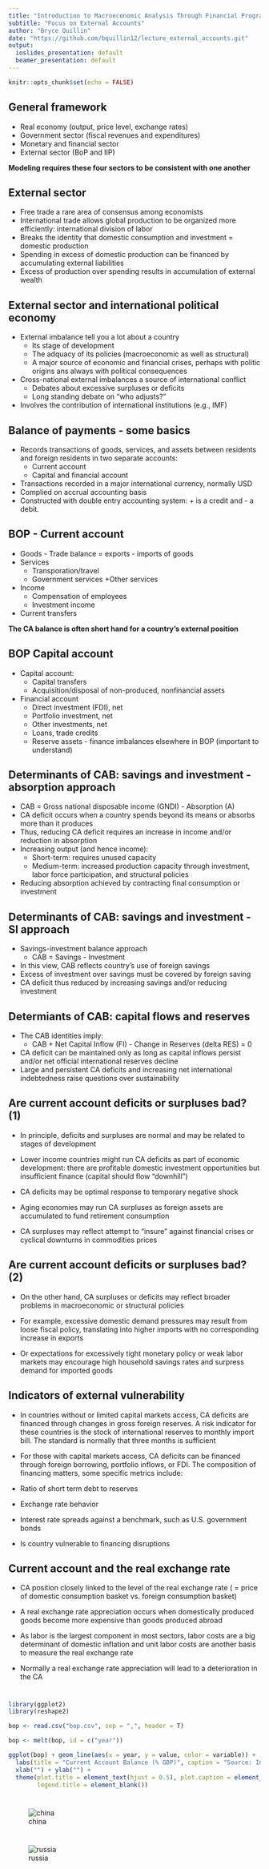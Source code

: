 ---
title: "Introduction to Macroeconomic Analysis Through Financial Programming"
subtitle: "Focus on External Accounts"
author: "Bryce Quillin"
date: "https://github.com/bquillin12/lecture_external_accounts.git"
output:
  ioslides_presentation: default
  beamer_presentation: default
---

```{r setup, include=FALSE}
knitr::opts_chunk$set(echo = FALSE)
```

##  General framework
* Real economy (output, price level, exchange rates)
* Government sector (fiscal revenues and expenditures)
* Monetary and financial sector 
* External sector (BoP and IIP)

__Modeling requires these four sectors to be consistent with one another__

## External sector
* Free trade a rare area of consensus among economists
* International trade allows global production to be organized more efficiently: international division of labor
* Breaks the identity that domestic consumption and investment = domestic production
* Spending in excess of domestic production can be financed by accumulating external liabilities
* Excess of production over spending results in accumulation of external wealth

## External sector and international political economy
* External imbalance tell you a lot about a country
  + Its stage of development
  + The adquacy of its policies (macroeconomic as well as structural)
  + A major source of economic and financial crises, perhaps with politic origins ans always with political consequences
* Cross-national external imbalances a source of international conflict
  + Debates about excessive surpluses or deficits
  + Long standing debate on "who adjusts?"
* Involves the contribution of international institutions (e.g., IMF)

## Balance of payments - some basics
* Records transactions of goods, services, and assets between residents and foreign residents in two separate accounts:
    + Current account
    + Capital and financial account
* Transactions recorded in a major international currency, normally USD
* Complied on accrual accounting basis
* Constructed with double entry accounting system: + is a credit and - a debit.

## BOP - Current account
* Goods - Trade balance = exports - imports of goods
* Services
    + Transporation/travel
    + Government services
    +Other services
* Income
    + Compensation of employees
    + Investment income
* Current transfers

__The CA balance is often short hand for a country's external position__

## BOP Capital account
  * Capital account: 
    + Capital transfers 
    + Acquisition/disposal of non-produced, nonfinancial assets

* Financial account 
    + Direct investment (FDI), net
    + Portfolio investment, net
    + Other investments, net
    + Loans, trade credits
    + Reserve assets - finance imbalances elsewhere in BOP (important to understand)
    
## Determinants of CAB: savings and investment - absorption approach
* CAB = Gross national disposable income (GNDI) - Absorption (A)
* CA deficit occurs when  a country spends beyond its means or absorbs more than it produces
* Thus, reducing CA deficit requires an increase in income and/or reduction in absorption
* Increasing output (and hence income): 
    + Short-term: requires unused capacity
    + Medium-term: increased production capacity through investment, labor force participation, and structural policies
* Reducing absorption achieved by contracting final consumption or investment

## Determinants of CAB: savings and investment - SI approach
* Savings-investment balance approach
    + CAB = Savings - Investment
* In this view, CAB reflects country's use of foreign savings
* Excess of investment over savings must be covered by foreign saving
* CA deficit thus reduced by increasing savings and/or reducing investment

## Determiants of CAB: capital flows and reserves
* The CAB identities imply:
    + CAB + Net Capital Inflow (FI) - Change in Reserves (delta RES) = 0
* CA deficit can be maintained only as long as capital inflows persist and/or net official international reserves decline
* Large and persistent CA deficits and increasing net international indebtedness raise questions over sustainability

## Are current account deficits or surpluses bad? (1)
* In principle, deficits and surpluses are normal and may be related to stages of development

* Lower income countries might run CA deficits as part of economic development: there are profitable domestic investment opportunities but insufficient finance (capital should flow "downhill")

* CA deficits may be optimal response to temporary negative shock

* Aging economies may run CA surpluses as foreign assets are accumulated to fund retirement consumption

* CA surpluses may reflect attempt to "insure" against financial crises or cyclical downturns in commodities prices

## Are current account deficits or surpluses bad? (2)

* On the other hand, CA surpluses or deficits may reflect broader
problems in macroeconomic or structural policies

* For example, excessive domestic demand pressures may result from
loose fiscal policy, translating into higher imports with no
corresponding increase in exports

* Or expectations for excessively tight monetary policy or weak labor
markets may encourage high household savings rates and surpress
demand for imported goods

## Indicators of external vulnerability

* In countries without or limited capital markets access, CA deficits are
financed through changes in gross foreign reserves. A risk indicator
for these countries is the
stock of international reserves to monthly
import bill.
The standard is normally that three months is sufficient

* For those with capital markets access, CA deficits can be financed
through foreign borrowing, portfolio inflows, or FDI. The composition
of financing matters, some specific metrics include:

+ Ratio of short term debt to reserves
+ Exchange rate behavior
+ Interest rate spreads against a benchmark, such as U.S. government bonds
+ Is country vulnerable to financing disruptions

## Current account and the real exchange rate
* CA position closely linked to the level of the real exchange rate ( =
price of domestic consumption basket vs. foreign consumption
basket)

*  A real exchange rate appreciation occurs when domestically produced
goods become more expensive than goods produced abroad

* As labor is the largest component in most sectors, labor costs are a
big determinant of domestic inflation and unit labor costs are another
basis to measure the real exchange rate

* Normally a real exchange rate appreciation will lead to a deterioration
in the CA

# 
```{r message = F, warning = F}
library(ggplot2)
library(reshape2)

bop <- read.csv("bop.csv", sep = ",", header = T)

bop <- melt(bop, id = c("year"))

ggplot(bop) + geom_line(aes(x = year, y = value, color = variable)) +
  labs(title = "Current Account Balance (% GDP)", caption = "Source: International Monetary Fund.") +
  xlab("") + ylab("") +
  theme(plot.title = element_text(hjust = 0.5), plot.caption = element_text(hjust = 0.0),
        legend.title = element_blank())

```


# 
![china](IMG_0076.jpg)

#
![russia](russia.png)








